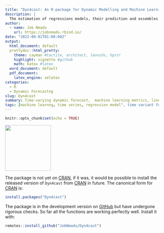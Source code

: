 ```yaml
---
title: "Dyn4cast: An R-package for Dynamic Modelling and Machine Learning Environment"
description: |
  The estimation of regressions models, their prediction and essembles are used to forecast COVID-19 distribution in Nigeria
author:
  - name: Job Nmadu
    url: https://jobnmadu.rbind.io/
date: "2022-09-01T01:00:00Z"
output:
  html_document: default
  prettydoc::html_pretty:
    theme: cayman #tactile, architect, leonids, hpstr
    highlight: vignette #github
    math: katex #latex
  word_document: default
  pdf_document: 
    latex_engine: xelatex
categories:
  - R
  - Dynamic Forecastng
slug: Dyn4cast
summary: Time-varying dynamic forecast,  machine learning metrics, linear systems transformation, Mallow's Cp of economic data for national development.
tags: [machine learnng, time series, regression model", time variant forecasting, Mallows Cp]
---
```


```r
knitr::opts_chunk$set(echo = TRUE)
```

<img src="https://github.com/JobNmadu/Dyn4cast/blob/master/man/figures/logo.png" align="center" alt="" width="150" height="150" /> 


The package is not yet on [CRAN](https://cran.r-project.org/), if it was, it would be possible to install the released version of `Dyn4cast` from [CRAN](https://cran.r-project.org/) in future. The canonical form for [CRAN](https://cran.r-project.org/) is:

```r 
install.packages("Dyn4cast")
```

The package is in the development version on [GitHub](https://github.com/JobNmadu/Dyn4cast) but have undergone rigorous checks. So far all the functions are working perfectly well. Install it with:

```r
remotes::install_github("JobNmadu/Dyn4cast")
```
